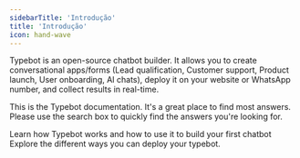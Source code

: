 ```yaml
---
sidebarTitle: 'Introdução'
title: 'Introdução'
icon: hand-wave
---
```


Typebot is an open-source chatbot builder. It allows you to create conversational apps/forms (Lead qualification, Customer support, Product launch, User onboarding, AI chats), deploy it on your website or WhatsApp number, and collect results in real-time.

This is the Typebot documentation. It's a great place to find most answers. Please use the search box to quickly find the answers you're looking for.

<CardGroup cols={2}>
  <Card title="Learn Concepts" icon="graduation-cap" href="./overview">
    Learn how Typebot works and how to use it to build your first chatbot
  </Card>
  <Card title="Deploy your bots" icon="comment" href="/deploy/web/overview">
    Explore the different ways you can deploy your typebot.
  </Card>
</CardGroup>
